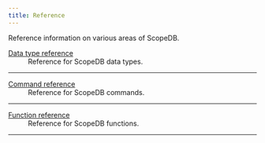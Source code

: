 ```yaml
---
title: Reference
---
```


Reference information on various areas of ScopeDB.

<dl>
<dt>
    <a href="/reference/data-types"><span className="font-semibold text-[18px]">Data type reference</span></a>
</dt>
<dd>
    Reference for ScopeDB data types.
</dd>

---
<dt>
    <a href="/reference/commands"><span className="font-semibold text-[18px]">Command reference</span></a>
</dt>
<dd>
    Reference for ScopeDB commands.
</dd>

---
<dt>
    <a href="/reference/functions"><span className="font-semibold text-[18px]">Function reference</span></a>
</dt>
<dd>
    Reference for ScopeDB functions.
</dd>

---
</dl>
